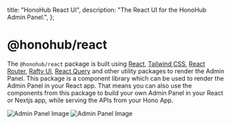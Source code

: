
  title: "HonoHub React UI",
  description: "The React UI for the HonoHub Admin Panel.",
};

# @honohub/react

The `@honohub/react` package is built using [React](https://react.dev), [Tailwind CSS](https://tailwindcss.com), [React Router](https://reactrouter.com/en/main), [Rafty UI](https://rafty.rhinobase.io), [React Query](https://tanstack.com/query/latest) and other utility packages to render the Admin Panel. This package is a component library which can be used to render the Admin Panel in your React app. That means you can also use the components from this package to build your own Admin Panel in your React or Nextjs app, while serving the APIs from your Hono App.

<Image src={AdminPanelImage} alt="Admin Panel Image" className="ring-1 ring-black/5 shadow-lg dark:hidden !mb-0"/>
<Image src={AdminPanelDarkImage} alt="Admin Panel Image" className="ring-1 ring-white/10 hidden dark:block"/>

